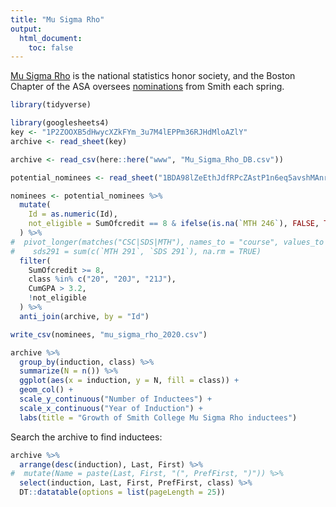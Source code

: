 ```yaml
---
title: "Mu Sigma Rho"
output:
  html_document:
    toc: false
---
```


<a href="http://www.stat.purdue.edu/~mccabe/msr/">Mu Sigma Rho</a> is the national statistics honor society, and the Boston Chapter of the ASA oversees <a href="http://www.colby.edu/musigmarho/">nominations</a> from Smith each spring.


```r
library(tidyverse)
```

```r
library(googlesheets4)
key <- "1P2ZOOXB5dHwycXZkFYm_3u7M4lEPPm36RJHdMloAZlY"
archive <- read_sheet(key)
```

```r
archive <- read_csv(here::here("www", "Mu_Sigma_Rho_DB.csv"))
```

```r
potential_nominees <- read_sheet("1BDA98lZeEthJdfRPcZAstP1n6eq5avshMAnrRQUL9sM")

nominees <- potential_nominees %>%
  mutate(
    Id = as.numeric(Id),
    not_eligible = SumOfcredit == 8 & ifelse(is.na(`MTH 246`), FALSE, TRUE)
  ) %>%
#  pivot_longer(matches("CSC|SDS|MTH"), names_to = "course", values_to = "taken")
#    sds291 = sum(c(`MTH 291`, `SDS 291`), na.rm = TRUE)
  filter(
    SumOfcredit >= 8, 
    class %in% c("20", "20J", "21J"),
    CumGPA > 3.2,
    !not_eligible
  ) %>%
  anti_join(archive, by = "Id")

write_csv(nominees, "mu_sigma_rho_2020.csv")
```




```r
archive %>%
  group_by(induction, class) %>%
  summarize(N = n()) %>%
  ggplot(aes(x = induction, y = N, fill = class)) +
  geom_col() +
  scale_y_continuous("Number of Inductees") + 
  scale_x_continuous("Year of Induction") + 
  labs(title = "Growth of Smith College Mu Sigma Rho inductees")
```

Search the archive to find inductees:

```r
archive %>%
  arrange(desc(induction), Last, First) %>%
#  mutate(Name = paste(Last, First, "(", PrefFirst, ")")) %>%
  select(induction, Last, First, PrefFirst, class) %>%
  DT::datatable(options = list(pageLength = 25))
```

